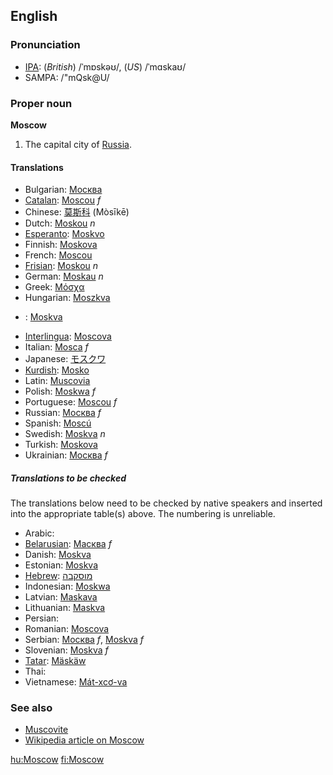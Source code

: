 ==English==
===Pronunciation===
*[[IPA]]: (''British'') /ˈmɒskəʊ/, (''US'') /ˈmɑskaʊ/
*SAMPA: /"mQsk@U/

===Proper noun===
'''Moscow'''

#The capital city of [[Russia]].

====Translations====
*Bulgarian: [[Москва]]
*[[Catalan]]: [[Moscou]] ''f''
*Chinese: [[莫斯科]] (Mòsīkē)
*Dutch: [[Moskou]] ''n''
*[[Esperanto]]: [[Moskvo]]
*Finnish: [[Moskova]]
*French: [[Moscou]]
*[[Frisian]]: [[Moskou]] ''n''
*German: [[Moskau]] ''n''
*Greek: [[Μόσχα]]
*Hungarian: [[Moszkva]]
* {{io}} : [[Moskva]]
*[[Interlingua]]: [[Moscova]]
*Italian: [[Mosca]] ''f''
*Japanese: [[モスクワ]]
*[[Kurdish]]: [[Mosko]]
*Latin: [[Muscovia]]
*Polish: [[Moskwa]] ''f''
*Portuguese: [[Moscou]] ''f''
*Russian: [[Москва]] ''f''
*Spanish: [[Moscú]]
*Swedish: [[Moskva]] ''n''
*Turkish: [[Moskova]]
*Ukrainian: [[Москва]] ''f''

=====Translations to be checked=====
<!--Remove this section once all of the translations below have been moved into the tables above.-->

The translations below need to be checked by native speakers and inserted into the appropriate table(s) above.  The numbering is unreliable.

*Arabic: {{ARchar|[[موسكو]]}}
*[[Belarusian]]: [[Масква]] ''f''
*Danish: [[Moskva]]
*Estonian: [[Moskva]]
*[[Hebrew]]: [[מוסקבה]]
*Indonesian: [[Moskwa]]
*Latvian: [[Maskava]]
*Lithuanian: [[Maskva]]
*Persian: {{FAchar|[[مسکو]]}}
*Romanian: [[Moscova]]
*Serbian: [[Москва]] ''f'', [[Moskva]]  ''f''
*Slovenian: [[Moskva]] ''f''
*[[Tatar]]: [[Mäskäw]]
*Thai: {{THchar|[[มอสโก]]}}
*Vietnamese: [[Mát-xcơ-va]]

===See also===
*[[Muscovite]]
*[[w:Moscow, Russia|Wikipedia article on Moscow]]

[[hu:Moscow]]
[[fi:Moscow]]